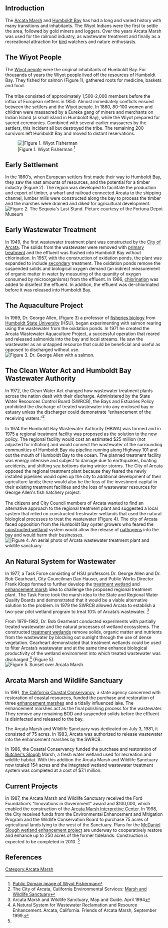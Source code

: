 {{TOCright}}

== Introduction ==
The [[Arcata Marsh]] and [[Humboldt County, California|Humboldt Bay]] has had a long and varied history with many transitions and inhabitants. The Wiyot Indians were the first to settle the area, followed by gold miners and loggers. Over the years Arcata Marsh was used  for the railroad industry, as wastewater treatment and finally as a recreational attraction for [[birds|bird]] watchers and nature enthusiasts. 

==The Wiyot People==

The [http://www.wiyot.com/island_intro.html Wiyot people] were the original inhabitants of Humboldt Bay.  For thousands of years the Wiyot people lived off the resources of Humboldt Bay.  They fished for salmon (Figure 1), gathered roots for medicine, baskets and food. <br />
<br />The tribe consisted of approximately 1,500-2,000 members before the influx of European settlers in 1850.  Almost immediately conflicts ensued between the settlers and the Wiyot people.  In 1860, 80-100 women and children were massacred by a Eureka gang of miners and merchants on Indian Island (a small island in Humboldt Bay), while the Wiyot prepared for sacred ceremonies.  Combined with several earlier massacres by the settlers, this incident all but destroyed the tribe.  The remaining 200 survivors left Humboldt Bay and moved to distant reservations.

[[Image:Fishing.jpg|thumb|right||Figure 1. Wiyot Fisherman <ref>[http://memory.loc.gov/cgi-bin/displayPhoto.pl?path=/award/iencurt/ct13&topImages=ct13013r.jpg&topLinks=ct13013v.jpg&m856s=$fct13013&displayProfile=1 Public Domain image of Wiyot Fisherman]</ref>]]

== Early Settlement ==

In the 1860’s, when European settlers first made their way to Humboldt Bay, they saw the vast amounts of resources, and the potential for a timber industry (Figure 2).  The region was developed to facilitate the production and export of timber, a wharf and railroad connected Arcata to the shipping channel, lumber mills were constructed along the bay to process the timber and the marshes were drained and diked for agricultural development.  
[[Image:Redwood-logging.jpg|thumb|left|Figure 2. The Sequoia's Last Stand. Picture courtesy of the Fortuna Depot Museum <ref>
[http://sunnyfortuna.com/history/logging-redwood/redwood-humboldt.htm Picture courtesy of the Fortuna Depot Museum]</ref>]]

== Early Wastewater Treatment ==

In 1949, the first wastewater treatment plant was constructed by the [http://www.arcatacityhall.org/ City of Arcata].  The solids from the wastewater were removed with [[primary treatment]] and the effluent was flushed into Humboldt Bay without chlorination.  In 1957, with the construction of oxidation ponds, the plant was expanded to include [[Wastewater Secondary treatment|secondary]] treatment.  The oxidation ponds remove the suspended solids and biological oxygen demand (an indirect measurement of organic matter in water by measuring of the quantity of oxygen consumed by microorganisms) from the effluent.  In 1966, [[Arcata Marsh Chlorination|chlorination]] was added to disinfect the effluent.  In addition, the effluent was de-chlorinated before it was released into Humboldt Bay.

==The Aquaculture Project  ==

In 1969, Dr. George Allen, (Figure 3) a professor of [http://www.humboldt.edu/~fish/programs/wastewaterhistory.html fisheries biology] from [http://www.humboldt.edu/ Humboldt State University] (HSU), began experimenting with salmon rearing using the wastewater from the oxidation ponds.  In 1971 he created the Arcata Wastewater Aquaculture Project, a successful operation that reared and released salmonids into the bay and local streams.  He saw the wastewater as an untapped resource that could be beneficial and useful as opposed to discharged without use.
[[Image:George Allen.jpg|thumb|right|Figure 3. Dr. George Allen with a salmon.<ref>
[http://www.humboldt.edu/~fish/programs/wastewaterhistory.html Image courtesy of HSU Fisheries Department]</ref>]]

== The Clean Water Act and Humboldt Bay Wastewater Authority  ==

In 1972, the Clean Water Act changed how wastewater treatment plants across the nation dealt with their discharge.  Administered by the State Water Resources Control Board (SWRCB), the Bays and Estuaries Policy prohibited the discharge of treated wastewater into any enclosed bay or estuary unless the discharger could demonstrate “enhancement of the receiving waters.”<ref name="CES"> The City of Arcata, California Environmental Services: [http://www.cityofarcata.com/index.php?option=com_content&task=view&id=20&Itemid=47Arcata Marsh and Wildlife Sanctuary]</ref> <br />
<br />In 1974 the Humboldt Bay Wastewater Authority (HBWA) was formed and in 1975 a regional treatment facility was proposed as the solution to the new policy.  The regional facility would cost an estimated $25 million (not adjusted for inflation) and would connect the wastewater of the surrounding communities of Humboldt Bay via pipeline running along Highway 101 and out the mouth of Humboldt Bay to the ocean.  The planned treatment facility was energy intensive and subject to damage due to earthquakes, boating accidents, and shifting sea bottoms during winter storms.  The City of Arcata opposed the regional treatment plant because they feared the newly installed pipelines would open up the city to additional development of their agriculture lands; there would also be the loss of the investment capital in their existing treatment facilities and the loss of wastewater resources for George Allen's fish hatchery project. <br /> 
<br />The citizens and City Council members of Arcata wanted to find an alternative approach to the regional treatment plant and suggested a local system that relied on constructed freshwater wetlands that used the natural biological processes to treat the wastewater (Figure 4). The city of Arcata faced opposition from the Humboldt Bay oyster growers who feared the [[constructed wetland]] system would allow the release of [[pathogens]] into the bay and would harm their businesses. <br />
[[Image:Aerial photo marsh words.PNG|thumb|right||Figure 4. An aerial photo of Arcata wastewater treatment plant and wildlife sanctuary <ref>
Google Earth Aerial Photo
</ref>]]

== An Natural System for Wastewater ==

In 1977, a Task Force consisting of HSU professors Dr. George Allen and Dr. Bob Gearheart, City Councilman Dan Hauser, and Public Works Director Frank Klopp formed to further develop the [[Arcata Treatment Wetlands|treatment wetland]] and [[Arcata marsh enhancement ponds|enhancement marsh]] idea to challenge the proposed regional treatment plant.  The Task Force took the marsh idea to the State and Regional Water Quality Boards and demonstrated that it would be a viable alternative solution to the problem. In 1979 the SWRCB allowed Arcata to establish a two-year pilot wetland program to treat 10% of Arcata’s wastewater. <ref> Arcata Marsh and Wildlife Sanctuary, Map and Guide. April 1994 </ref> 

From 1979-1982, Dr. Bob Gearheart conducted experiments with partially treated wastewater and the natural processes of wetland ecosystems. The constructed [[Arcata Treatment Wetlands|treatment wetlands]] remove solids, organic matter and nutrients from the wastewater by blocking out sunlight through the use of dense vegetation.   Gearheart demonstrated that treatment wetlands could be used to filter Arcata’s wastewater and at the same time enhance biological productivity of the wetland environment into which treated wastewater was discharged <ref>A Natural System for Wastewater Reclamation and Resource Enhancement.   Arcata, California.  Friends of Arcata Marsh, September 1999. </ref> (Figure 5).  <br />
[[Image:Arcata Sunset.jpg|thumb|left| Figure 5. Sunset over Arcata Marsh<ref>
Photo courtesy of Dustin Poppendieck
</ref>]]

== Arcata Marsh and Wildlife Sanctuary ==
In 1981, [http://www.scc.ca.gov/ the California Coastal Conservancy], a state agency concerned with restoration of coastal resources, funded the purchase and restoration of three [[Arcata marsh enhancement ponds|enhancement marshes]] and a tidally influenced lake. The enhancement marshes act as the final polishing process for the wastewater.  They remove any remaining BOD and suspended solids before the effluent is disinfected and released to the bay. 

The Arcata Marsh and Wildlife Sanctuary was dedicated on July 3, 1981, it consisted of 75 acres.  In 1983, Arcata was authorized to release wastewater into the enhancement marshes by the SWRCB.  

In 1986, the Coastal Conservancy funded the purchase and restoration of [[Butcher's Slough]] Marsh, a fresh water wetland used for recreation and wildlife habitat.  With this addition the Arcata Marsh and Wildlife Sanctuary now totaled 154 acres and the integrated wetland wastewater treatment system was completed at a cost of $7.1 million.

== Current Projects ==

In 1987, the Arcata Marsh and Wildlife Sanctuary received the Ford Foundation’s “Innovations in Government” award and $100,000, which enabled the construction of the [[History of Friends of the Arcata Marsh|Arcata Marsh Interpretive Center]].  In 1998, the City received funds from the Environmental Enhancement and Mitigation Program and the Wildlife Conservation Board to purchase 75 acres of agricultural lands lying to the west of the Sanctuary. Plans for the [[McDaniel Slough wetland enhancement project]] are underway to cooperatively restore and enhance up to 250 acres of the former tidelands. Construction is expected to be completed in 2010. <ref name="CES" />

== '''References''' ==
<references />

[[Category:Arcata Marsh]]